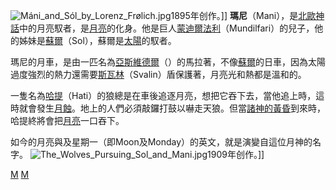 {{about|北欧神话中的人物}}
[[File:Máni_and_Sól_by_Lorenz_Frølich.jpg|thumb]]1895年创作。]]
'''瑪尼'''（Mani），是[[北歐神話|北歐神話]]中的月亮馭者，是[[月亮|月亮]]的化身。他是巨人[[蒙迪爾法利|蒙迪爾法利]]（Mundilfari）的兒子，他的姊妹是[[苏尔_(北欧神祇)|蘇爾]]（Sol），蘇爾是[[太陽|太陽]]的馭者。

瑪尼的月車，是由一匹名為[[亞斯維德爾|亞斯維德爾]]（{{lang|en|Alsvider}}）的馬拉著，不像[[苏尔_(北欧神祇)|蘇爾]]的日車，因為太陽過度強烈的熱力還需要[[斯瓦林|斯瓦林]]（Svalin）盾保護著，月亮光和熱都是溫和的。

一隻名為[[哈提|哈提]]（Hati）的狼總是在車後追逐月亮，想把它吞下去，當他追上時，這時就會發生[[月蝕|月蝕]]。地上的人們必須敲鑼打鼓以嚇走天狼。但當[[諸神的黃昏|諸神的黃昏]]到來時，哈提終將會把[[月亮|月亮]]一口吞下。

如今的月亮與及星期一（即Moon及Monday）的英文，就是演變自這位月神的名字。
[[File:The_Wolves_Pursuing_Sol_and_Mani.jpg|thumb]]1909年创作。]]

{{北歐神話}}

[[Category:北歐神祇|M]]
[[Category:月神|M]]